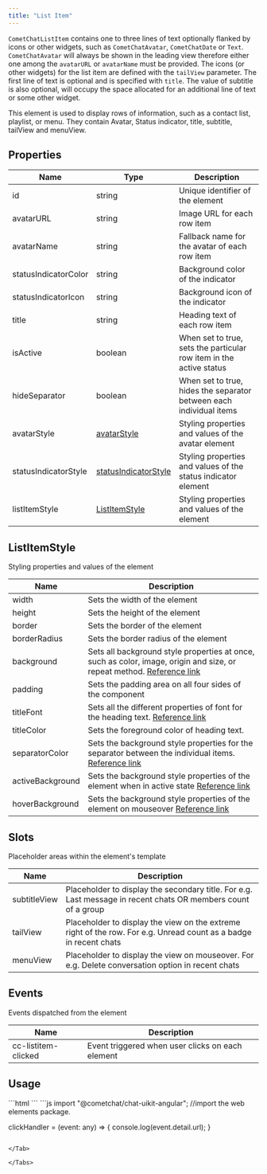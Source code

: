 ```yaml
---
title: "List Item"
---
```


`CometChatListItem` contains one to three lines of text optionally flanked by icons or other widgets, such as `CometChatAvatar`, `CometChatDate` or `Text`. `CometChatAvatar` will always be shown in the leading view therefore either one among the `avatarURL` or `avatarName` must be provided. The icons (or other widgets) for the list item are defined with the `tailView` parameter. The first line of text is optional and is specified with `title`. The value of subtitle is also optional, will occupy the space allocated for an additional line of text or some other widget.

This element is used to display rows of information, such as a contact list, playlist, or menu. They contain Avatar, Status indicator, title, subtitle, tailView and menuView.

## Properties

| Name                 | Type                                                          | Description                                                         |
| -------------------- | ------------------------------------------------------------- | ------------------------------------------------------------------- |
| id                   | string                                                        | Unique identifier of the element                                    |
| avatarURL            | string                                                        | Image URL for each row item                                         |
| avatarName           | string                                                        | Fallback name for the avatar of each row item                       |
| statusIndicatorColor | string                                                        | Background color of the indicator                                   |
| statusIndicatorIcon  | string                                                        | Background icon of the indicator                                    |
| title                | string                                                        | Heading text of each row item                                       |
| isActive             | boolean                                                       | When set to true, sets the particular row item in the active status |
| hideSeparator        | boolean                                                       | When set to true, hides the separator between each individual items |
| avatarStyle          | [avatarStyle](/ui-kit/angular/avatar#avatar-style)       | Styling properties and values of the avatar element                 |
| statusIndicatorStyle | [statusIndicatorStyle](/ui-kit/angular/status-indicator) | Styling properties and values of the status indicator element       |
| listItemStyle        | [ListItemStyle](/ui-kit/angular/list-item#listitemstyle) | Styling properties and values of the element                        |

## ListItemStyle

Styling properties and values of the element

| Name             | Description                                                                                                                                                                          |
| ---------------- | ------------------------------------------------------------------------------------------------------------------------------------------------------------------------------------ |
| width            | Sets the width of the element                                                                                                                                                        |
| height           | Sets the height of the element                                                                                                                                                       |
| border           | Sets the border of the element                                                                                                                                                       |
| borderRadius     | Sets the border radius of the element                                                                                                                                                |
| background       | Sets all background style properties at once, such as color, image, origin and size, or repeat method. [Reference link](https://developer.mozilla.org/en-US/docs/Web/CSS/background) |
| padding          | Sets the padding area on all four sides of the component                                                                                                                             |
| titleFont        | Sets all the different properties of font for the heading text. [Reference link](https://developer.mozilla.org/en-US/docs/Web/CSS/font)                                              |
| titleColor       | Sets the foreground color of heading text.                                                                                                                                           |
| separatorColor   | Sets the background style properties for the separator between the individual items. [Reference link](https://developer.mozilla.org/en-US/docs/Web/CSS/background)                   |
| activeBackground | Sets the background style properties of the element when in active state [Reference link](https://developer.mozilla.org/en-US/docs/Web/CSS/background)                               |
| hoverBackground  | Sets the background style properties of the element on mouseover [Reference link](https://developer.mozilla.org/en-US/docs/Web/CSS/background)                                       |

## Slots

Placeholder areas within the element's template

| Name         | Description                                                                                                       |
| ------------ | ----------------------------------------------------------------------------------------------------------------- |
| subtitleView | Placeholder to display the secondary title. For e.g. Last message in recent chats OR members count of a group     |
| tailView     | Placeholder to display the view on the extreme right of the row. For e.g. Unread count as a badge in recent chats |
| menuView     | Placeholder to display the view on mouseover. For e.g. Delete conversation option in recent chats                 |

## Events

Events dispatched from the element

| Name                | Description                                      |
| ------------------- | ------------------------------------------------ |
| cc-listitem-clicked | Event triggered when user clicks on each element |

## Usage

<Tabs>
<Tab title="HTML">
```html
<!--use the component-->
<cometchat-list-item
[title]="'title'"
(cc-listitem-clicked)="clickHandler($event)"
></cometchat-list-item>
```

</Tab>

<Tab title="JavaScript">
```js
import "@cometchat/chat-uikit-angular"; //import the web elements package.

clickHandler = (event: any) => {
  console.log(event.detail.url);
}
```

</Tab>

</Tabs>
